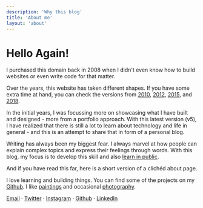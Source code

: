 ```yaml
---
description: 'Why this blog'
title: 'About me'
layout: 'about'
---
```


# Hello Again!

I purchased this domain back in 2008 when I didn't even know how to build websites or even write code for that matter.

Over the years, this website has taken different shapes. If you have some extra time at hand, you can check the versions from [2010](https://yashsoni.netlify.app/nostalgia/v1/index.html), [2012](https://yashsoni.netlify.app/nostalgia/v2/index.html), [2015](https://yashsoni.netlify.app/nostalgia/v3/index.html), and [2018](https://yashsoni.netlify.app).

In the initial years, I was focussing more on showcasing what I have built and designed - more from a portfolio approach.
With this latest version (v5), I have realized that there is still a lot to learn about technology and life in general - and this is an attempt to share that in form of a personal blog.

Writing has always been my biggest fear. I always marvel at how people can explain complex topics and express their feelings through words. With this blog, my focus is to develop this skill and also [learn in public](https://www.swyx.io/writing/learn-in-public/).

And if you have read this far, here is a short version of a clichéd about page.

I love learning and building things. You can find some of the projects on my [Github](https://github.com/yashatgit).
I like [paintings](https://yashsoni.netlify.app/nostalgia/v2/portfolio_design.html) and occasional [photography](/photography).

[Email](mailto:mailme@yashsoni.com) · [Twitter](https://twitter.com/yashs0ni) · [Instagram](https://www.instagram.com/yash_soni/) · [Github](https://github.com/yashatgit) · [LinkedIn](https://www.linkedin.com/in/soniyash/)
